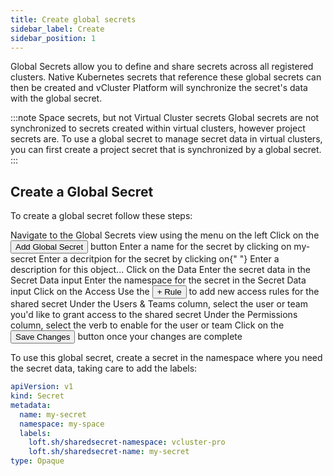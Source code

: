 ```yaml
---
title: Create global secrets
sidebar_label: Create
sidebar_position: 1
---
```



Global Secrets allow you to define and share secrets across all registered clusters. Native Kubernetes secrets that reference these global secrets can then be created and vCluster Platform will synchronize the secret's data with the global secret.

:::note Space secrets, but not Virtual Cluster secrets
Global secrets are not synchronized to secrets created within virtual clusters, however project secrets are. To use a global secret to manage secret data in virtual clusters, you can first create a project secret that is synchronized by a global secret.
:::

## Create a Global Secret

To create a global secret follow these steps:

<Flow id="secret-create-global-secret">
  <Step>
    Navigate to the <NavStep>Global Secrets</NavStep> view using the menu on the
    left
  </Step>
  <Step>
    Click on the <Button>Add Global Secret</Button> button
  </Step>
  <Step>
    Enter a name for the secret by clicking on <Label>my-secret</Label>
  </Step>
  <Step>
    Enter a decritpion for the secret by clicking on{" "}
    <Label>Enter a description for this object...</Label>
  </Step>
  <Step>
    Click on the <NavStep>Data</NavStep>
  </Step>
  <Step>
    Enter the secret data in the <Label>Secret Data</Label> input
  </Step>
  <Step>
    Enter the namespace for the secret in the <Label>Secret Data</Label> input
  </Step>
  <Step>
    Click on the <NavStep>Access</NavStep>
  </Step>
  <Step>
    Use the <Button>+ Rule</Button> to add new access rules for the shared
    secret
  </Step>
  <Step>
    Under the <Label>Users & Teams</Label> column, select the user or team you'd
    like to grant access to the shared secret
  </Step>
  <Step>
    Under the <Label>Permissions</Label> column, select the verb to enable for
    the user or team
  </Step>
  <Step>
    Click on the <Button>Save Changes</Button> button once your changes are
    complete
  </Step>
</Flow>

To use this global secret, create a secret in the namespace where you need the secret data, taking care to add the labels:

```yaml
apiVersion: v1
kind: Secret
metadata:
  name: my-secret
  namespace: my-space
  labels:
    loft.sh/sharedsecret-namespace: vcluster-pro
    loft.sh/sharedsecret-name: my-secret
type: Opaque
```
